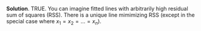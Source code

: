
\color{blue}

**Solution**. TRUE. You can imagine fitted lines with arbitrarily high residual sum of squares (RSS). There is a unique line mimimizing RSS (except in the special case where $x_1=x_2=\dots=x_n$).

\color{black}

